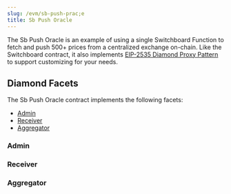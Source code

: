 ```yaml
---
slug: /evm/sb-push-prac;e
title: Sb Push Oracle
---
```


The Sb Push Oracle is an example of using a single Switchboard Function to fetch
and push 500+ prices from a centralized exchange on-chain. Like the Switchboard
contract, it also implements
[EIP-2535 Diamond Proxy Pattern](https://github.com/ethereum/EIPs/blob/master/EIPS/eip-2535.md)
to support customizing for your needs.

## Diamond Facets

The Sb Push Oracle contract implements the following facets:

- [Admin](#admin)
- [Receiver](#receiver)
- [Aggregator](#aggregator)

### Admin

### Receiver

### Aggregator
